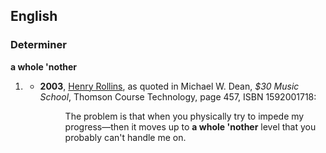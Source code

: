 ==English==

===Determiner===
'''a whole 'nother'''

# {{informal|proscribed}} {{alternative form of|a whole nother}}
#* '''2003''', [[w:Henry Rollins|Henry Rollins]], as quoted in Michael W. Dean, ''$30 Music School'', Thomson Course Technology, page 457, ISBN 1592001718:
#*:The problem is that when you physically try to impede my progress—then it moves up to '''a whole 'nother''' level that you probably can't handle me on.